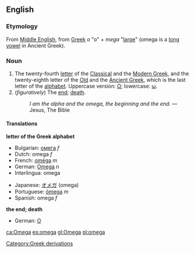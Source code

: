 ==English==
=== Etymology ===

From [[Middle English]], from [[Greek]] ''o'' "o" + ''mega'' "[[large]]" (omega is a [[long vowel]] in Ancient Greek).

=== Noun ===
{{en-noun|omega|omegas}}

# The twenty-fourth [[letter]] of the [[Classical Greek|Classical]] and the [[Greek|Modern Greek]], and the twenty-eighth letter of the [[Old Greek|Old]] and the [[Ancient Greek]], which is the last letter of the [[alphabet]]. Uppercase version: [[Ω]]; lowercase: [[ω]].
#(''figuratively'') The [[end]]; [[death]].
#:''I am the alpha and the omega, the beginning and the end.'' — Jesus, The Bible

==== Translations ====
'''letter of the Greek alphabet'''
{{top}}
*Bulgarian: [[омега]] ''f''
*Dutch: omega ''f''
*French: [[oméga]] ''m''
*German: [[Omega]] ''n''
*Interlingua: omega
{{mid}}
*Japanese: [[オメガ]] (omega)
*Portuguese: [[ómega]] ''m''
*Spanish: omega ''f''
{{bottom}}

'''the end; death'''
{{top}}
*German: [[O]] {{n}}
{{mid}}
{{bottom}}

[[Category:Greek derivations]]

[[ca:Omega]]
[[es:omega]]
[[gl:Omega]]
[[pl:omega]]